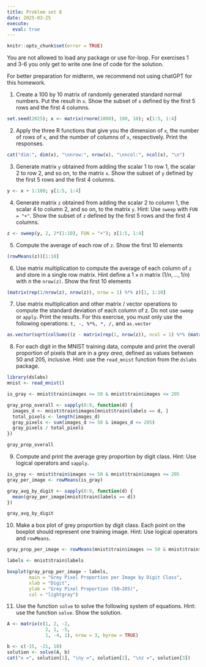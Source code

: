 ```yaml
---
title: Problem set 8
date: 2025-03-25
execute: 
  eval: true
---
```

```r
knitr::opts_chunk$set(error = TRUE)
```
You are not allowed to load any package or use for-loop. For exercises 1 and 3-6 you only get to write one line of code for the solution.

For better preparation for midterm, we recommend not using chatGPT for this homework.

1. Create a 100 by 10 matrix of randomly generated standard normal numbers. Put the result in `x`. Show the subset of `x` defined by the first 5 rows and the first 4 columns.

```r
set.seed(2025); x <- matrix(rnorm(1000), 100, 10); x[1:5, 1:4]
```

2. Apply the three R functions that give you the dimension of `x`, the number of rows of `x`, and the number of columns of `x`, respectively. Print the responses.

```r
cat("dim:", dim(x), "\nnrow:", nrow(x), "\nncol:", ncol(x), "\n")
```

3. Generate matrix `y` obtained from adding the scalar 1 to row 1, the scalar 2 to row 2, and so on, to the matrix `x`. Show the subset of `y` defined by the first 5 rows and the first 4 columns.

```r
y <- x + 1:100; y[1:5, 1:4]
```

4. Generate matrix `z` obtained from adding the scalar 2 to column 1, the scalar 4 to column 2, and so on, to the matrix `y`. Hint: Use `sweep` with `FUN = "+"`. Show the subset of `z` defined by the first 5 rows and the first 4 columns.

```r
z <- sweep(y, 2, 2*(1:10), FUN = "+"); z[1:5, 1:4]
```

5. Compute the average of each row of `z`. Show the first 10 elements

```r
(rowMeans(z))[1:10]
```

6. Use matrix multiplication to compute the average of each column of `z` and store in a single row matrix. Hint define a $1\times n$ matrix $(1/n, \dots, 1/n)$ with $n$ the `nrow(z)`. Show the first 10 elements

```r
(matrix(rep(1/nrow(z), nrow(z)), nrow = 1) %*% z)[1, 1:10]
```

7. Use matrix multiplication and other matrix / vector operations to compute the standard deviation of each column of z. Do not use `sweep` or `apply`. Print the results. For this exercise, you must only use the following operations: `t, -, %*%, *, /,` and `as.vector`

```r
as.vector(sqrt(colSums((z - matrix(rep(1, nrow(z)), ncol = 1) %*% (matrix(rep(1/nrow(z), nrow(z)), nrow = 1) %*% z))^2) / (nrow(z) - 1)))

```

8. For each digit in the MNIST training data, compute and print the overall proportion of pixels that are in a *grey area*, defined as values between 50 and 205, inclusive. Hint: use the `read_mnist` function from the `dslabs` package.

```r
library(dslabs)
mnist <- read_mnist()

is_gray <- mnist$train$images >= 50 & mnist$train$images <= 205

gray_prop_overall <- sapply(0:9, function(d) {
  images_d <- mnist$train$images[mnist$train$labels == d, ]
  total_pixels <- length(images_d)
  gray_pixels <- sum(images_d >= 50 & images_d <= 205)
  gray_pixels / total_pixels
})

gray_prop_overall
```

9. Compute and print the average grey proportion by digit class. Hint: Use logical operators and `sapply`.

```r
is_gray <- mnist$train$images >= 50 & mnist$train$images <= 205
gray_per_image <- rowMeans(is_gray)

gray_avg_by_digit <- sapply(0:9, function(d) {
  mean(gray_per_image[mnist$train$labels == d])
})

gray_avg_by_digit
```

10. Make a box plot of grey proportion by digit class. Each point on the boxplot should represent one training image. Hint: Use logical operators and `rowMeans`.

```r
gray_prop_per_image <- rowMeans(mnist$train$images >= 50 & mnist$train$images <= 205)

labels <- mnist$train$labels

boxplot(gray_prop_per_image ~ labels,
        main = "Grey Pixel Proportion per Image by Digit Class",
        xlab = "Digit",
        ylab = "Grey Pixel Proportion (50–205)",
        col = "lightgray")

```

11. Use the function `solve` to solve the following system of equations. Hint: use the function `solve`. Show the solution.

\begin{align}
x + 2y - 2z &= -15 \\
2x + y - 5z &= -21 \\
x - 4y + z &= 18
\end{align}


```r
A <- matrix(c(1, 2, -2,
              2, 1, -5,
              1, -4, 1), nrow = 3, byrow = TRUE)

b <- c(-15, -21, 18)
solution <- solve(A, b)
cat("x =", solution[1], "\ny =", solution[2], "\nz =", solution[3])

```
